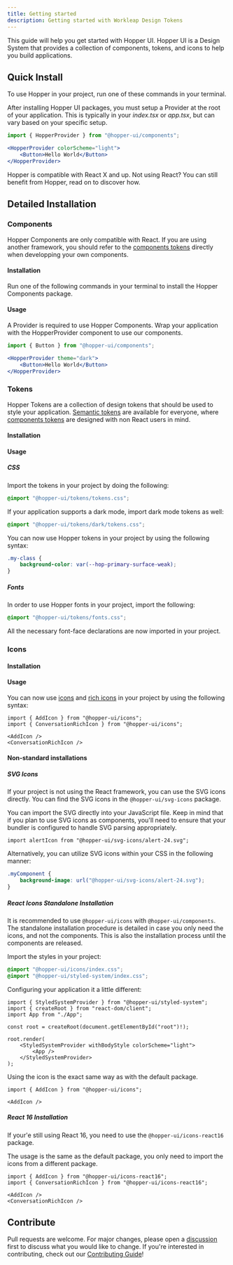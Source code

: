 ```yaml
---
title: Getting started
description: Getting started with Workleap Design Tokens
---
```


This guide will help you get started with Hopper UI. Hopper UI is a Design System that provides a collection of components, tokens, and icons to help you build applications.

## Quick Install

To use Hopper in your project, run one of these commands in your terminal.

<PackageInstallation library="components @hopper-ui/icons @hopper-ui/tokens @hopper-ui/styled-system" mod="prod" />

After installing Hopper UI packages, you must setup a Provider at the root of your application. This is typically in your _index.tsx_ or _app.tsx_, but can vary based on your specific setup.

```jsx
import { HopperProvider } from "@hopper-ui/components";

<HopperProvider colorScheme="light">
    <Button>Hello World</Button>
</HopperProvider>
```

<Callout>Hopper is compatible with React X and up. Not using React? You can still benefit from Hopper, read on to discover how.</Callout>

## Detailed Installation

### Components

Hopper Components are only compatible with React. If you are using another framework, you should refer to the [components tokens](/tokens/getting-started/introduction) directly when developping your own components.

#### Installation

Run one of the following commands in your terminal to install the Hopper Components package.

<PackageInstallation library="components" mod="prod" />

#### Usage

A Provider is required to use Hopper Components. Wrap your application with the HopperProvider component to use our components.

```jsx
import { Button } from "@hopper-ui/components";

<HopperProvider theme="dark">
    <Button>Hello World</Button>
</HopperProvider>
```

### Tokens

Hopper Tokens are a collection of design tokens that should be used to style your application. [Semantic tokens](#) are available for everyone, where [components tokens](#) are designed with non React users in mind.

#### Installation

<PackageInstallation library="tokens" mod="prod" />

#### Usage

##### CSS

Import the tokens in your project by doing the following:

```css
@import "@hopper-ui/tokens/tokens.css";
```

If your application supports a dark mode, import dark mode tokens as well:

```css
@import "@hopper-ui/tokens/dark/tokens.css";
```

You can now use Hopper tokens in your project by using the following syntax:

```css
.my-class {
    background-color: var(--hop-primary-surface-weak);
}
```

##### Fonts

In order to use Hopper fonts in your project, import the following:

```css
@import "@hopper-ui/tokens/fonts.css";
```

All the necessary font-face declarations are now imported in your project.

### Icons

#### Installation

<PackageInstallation library="icons" mod="prod" />

#### Usage

You can now use [icons](/icons/react-icons/icon-library) and [rich icons](/icons/react-icons/rich-icon-library) in your project by using the following syntax:

```tsx
import { AddIcon } from "@hopper-ui/icons";
import { ConversationRichIcon } from "@hopper-ui/icons";

<AddIcon />
<ConversationRichIcon />
```

#### Non-standard installations

##### SVG Icons

If your project is not using the React framework, you can use the SVG icons directly. You can find the SVG icons in the `@hopper-ui/svg-icons` package.

<PackageInstallation library="svg-icons" mod="prod" />

You can import the SVG directly into your JavaScript file. Keep in mind that if you plan to use SVG icons as components, you'll need to ensure that your bundler is configured to handle SVG parsing appropriately.

```tsx
import alertIcon from "@hopper-ui/svg-icons/alert-24.svg";
```

Alternatively, you can utilize SVG icons within your CSS in the following manner:

```css
.myComponent {
    background-image: url("@hopper-ui/svg-icons/alert-24.svg");
}
```

##### React Icons Standalone Installation

It is recommended to use `@hopper-ui/icons` with `@hopper-ui/components`. The standalone installation procedure is detailed in case you only need the icons, and not the components. This is also the installation process until the components are released.

<PackageInstallation library="icons @hopper-ui/styled-system react-aria-components" mod="prod" />

Import the styles in your project:

```css
@import "@hopper-ui/icons/index.css";
@import "@hopper-ui/styled-system/index.css";
```

Configuring your application it a little different:

```tsx
import { StyledSystemProvider } from "@hopper-ui/styled-system";
import { createRoot } from "react-dom/client";
import App from "./App";

const root = createRoot(document.getElementById("root")!);

root.render(
    <StyledSystemProvider withBodyStyle colorScheme="light">
        <App />
    </StyledSystemProvider>
);
```

Using the icon is the exact same way as with the default package.

```tsx
import { AddIcon } from "@hopper-ui/icons";

<AddIcon />
```

##### React 16 Installation

If your'e still using React 16, you need to use the `@hopper-ui/icons-react16` package.

<PackageInstallation library="icons-react16" mod="prod" />

The usage is the same as the default package, you only need to import the icons from a different package.

```tsx
import { AddIcon } from "@hopper-ui/icons-react16";
import { ConversationRichIcon } from "@hopper-ui/icons-react16";

<AddIcon />
<ConversationRichIcon />
```

## Contribute

Pull requests are welcome. For major changes, please open a [discussion](https://github.com/gsoft-inc/wl-hopper/discussions/new/choose) first to discuss what you would like to change. If you're interested in contributing, check out our [Contributing Guide](https://github.com/gsoft-inc/wl-hopper/blob/main/CONTRIBUTING.md)!
